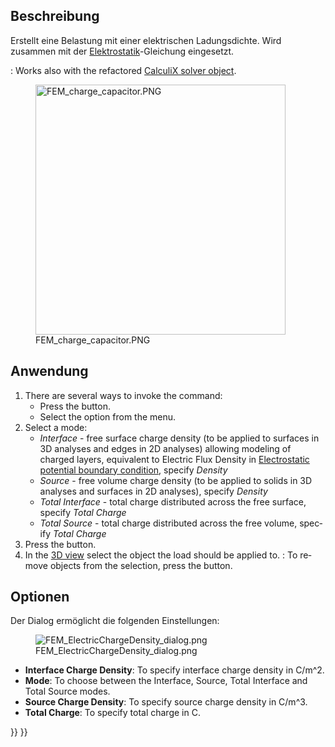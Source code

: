 <languages/>

{{Docnav/de
|[[FEM_ConstraintMagnetization/de|RandbedingungMagnetisierung]]
|[[FEM_ConstraintInitialFlowVelocity/de|StartbedingungStrömungsgeschwindigkeit]]
|[[FEM_Workbench|FEM]]
|IconL=FEM_ConstraintMagnetization.svg
|IconR=FEM_ConstraintInitialFlowVelocity.svg
|IconC=Workbench_FEM.svg
}}

<div class="mw-translate-fuzzy">
{{GuiCommandContainer|
{{GuiCommand/de
|Name=FEM ConstraintElectricChargeDensity
|Name/de=FEM ElektrischeLadungsdichte
|MenuLocation=Modell → Elektromagnetische Randbedingungen → Elektrische Ladungsdichte
|Workbenches=[[FEM_Workbench/de|FEM]]
|Version=1.1
|SeeAlso=[[FEM_Example_Capacitance_Two_Balls/de|Beispiel Kapazität]], [[FEM_tutorial/de|FEM Anleitung]]
}}
{{GuiCommandFemInfo/de
|Solvers={{VersionMinus/de|1.0}}: Elmer<br>{{VersionPlus/de|1.1}}: Elmer, CalculiX
}}
}}
</div>

<span id="Description"></span>
==Beschreibung==

Erstellt eine Belastung mit einer elektrischen Ladungsdichte. Wird zusammen mit der [[FEM_EquationElectrostatic/de|Elektrostatik]]-Gleichung eingesetzt.

<div lang="en" dir="ltr" class="mw-content-ltr">
{{Version|1.1}}: Works also with the refactored [[FEM_SolverCalculixCcxtools|CalculiX solver object]].
</div>

[[Image:FEM_charge_capacitor.PNG|400px]]
<div lang="en" dir="ltr" class="mw-content-ltr">
{{Caption|Electric charge density boundary condition in the capacitance of concentric cylinders example}}
</div>

<span id="Usage"></span>
==Anwendung==

<div lang="en" dir="ltr" class="mw-content-ltr">
# There are several ways to invoke the command:
#* Press the {{Button|[[Image:FEM_ConstraintElectricChargeDensity.svg|16px]] [[FEM_ElectricChargeDensity|Electric Charge Density]]}} button.
#* Select the {{MenuCommand|Model → Electromagnetic Boundary Conditions → [[Image:FEM_ConstraintElectricChargeDensity.svg|16px]] Electric Charge Density}} option from the menu.
# Select a  mode:
#* ''Interface'' - free surface charge density (to be applied to surfaces in 3D analyses and edges in 2D analyses) allowing modeling of charged layers, equivalent to Electric Flux Density in [[FEM_ConstraintElectrostaticPotential|Electrostatic potential boundary condition]], specify ''Density''
#* ''Source'' - free volume charge density (to be applied to solids in 3D analyses and surfaces in 2D analyses), specify ''Density''
#* ''Total Interface'' - total charge distributed across the free surface, specify ''Total Charge''
#* ''Total Source'' - total charge distributed across the free volume, specify ''Total Charge''
# Press the {{Button|Add}} button.
# In the [[3D_view|3D view]] select the object the load should be applied to. {{Version|1.1}}: To remove objects from the selection, press the {{Button|Remove}} button.
</div>

<span id="Options"></span>
==Optionen==

Der Dialog ermöglicht die folgenden Einstellungen:

[[Image:FEM_ElectricChargeDensity_dialog.png]]

<div lang="en" dir="ltr" class="mw-content-ltr">
* '''Interface Charge Density''': To specify interface charge density in C/m^2.
* '''Mode''': To choose between the Interface, Source, Total Interface and Total Source modes.
* '''Source Charge Density''': To specify source charge density in C/m^3.
* '''Total Charge''': To specify total charge in C.
</div>


{{Docnav/de
|[[FEM_ConstraintMagnetization/de|RandbedingungMagnetisierung]]
|[[FEM_ConstraintInitialFlowVelocity/de|StartbedingungStrömungsgeschwindigkeit]]
|[[FEM_Workbench|FEM]]
|IconL=FEM_ConstraintMagnetization.svg
|IconR=FEM_ConstraintInitialFlowVelocity.svg
|IconC=Workbench_FEM.svg
}}

{{FEM Tools navi{{#translation:}}}}
{{Userdocnavi{{#translation:}}}}